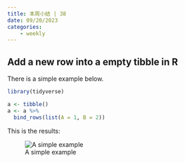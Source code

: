```yaml
---
title: 本周小结 | 38
date: 09/20/2023
categories:
    - weekly
---
```


## Add a new row into a empty tibble in R

There is a simple example below.

```R
library(tidyverse)

a <- tibble()
a <- a %>%
  bind_rows(list(A = 1, B = 2))
```

This is the results:

![A simple example](./fig/20230920_fig1.png)